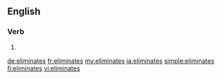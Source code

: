 ==English==

===Verb===
{{head|en|verb form}}

# {{en-third-person singular of|eliminate}}

[[de:eliminates]]
[[fr:eliminates]]
[[my:eliminates]]
[[ja:eliminates]]
[[simple:eliminates]]
[[fi:eliminates]]
[[vi:eliminates]]